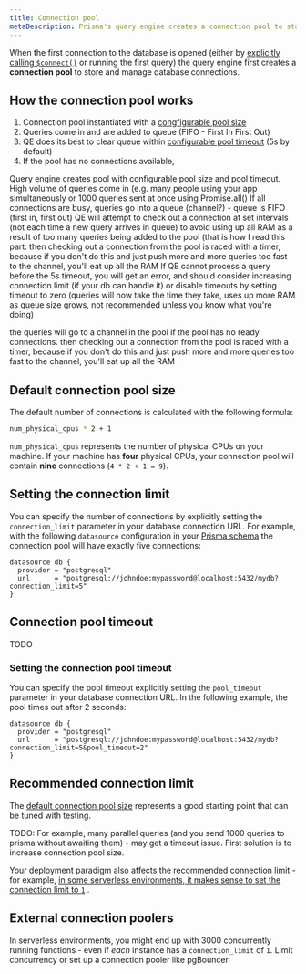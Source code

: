 ```yaml
---
title: Connection pool
metaDescription: Prisma's query engine creates a connection pool to store and manage database connections.
---
```


<TopBlock>

When the first connection to the database is opened (either by [explicitly calling `$connect()`](connection-management#connect) or running the first query) the query engine first creates a **connection pool** to store and manage database connections.

</TopBlock>

## How the connection pool works

1. Connection pool instantiated with a [congfigurable pool size]()
2. Queries come in and are added to queue (FIFO - First In First Out)
3. QE does its best to clear queue within [configurable pool timeout]() (5s by default)
4. If the pool has no connections available, 

Query engine creates pool with configurable pool size and pool timeout.
High volume of queries come in (e.g. many people using your app simultaneously or 1000 queries sent at once using Promise.all()
If all connections are busy, queries go into a queue (channel?) - queue is FIFO (first in, first out)
QE will attempt to check out a connection at set intervals (not each time a new query arrives in queue) to avoid using up all RAM as a result of too many queries being added to the pool (that is how I read this part: then checking out a connection from the pool is raced with a timer, because if you don't do this and just push more and more queries too fast to the channel, you'll eat up all the RAM
If QE cannot process a query before the 5s timeout, you will get an error, and should consider increasing connection limit (if your db can handle it) or disable timeouts by setting timeout to zero (queries will now take the time they take, uses up more RAM as queue size grows, not recommended unless you know what you're doing)

the queries will go to a channel in the pool if the pool has no ready connections. then checking out a connection from the pool is raced with a timer, because if you don't do this and just push more and more queries too fast to the channel, you'll eat up all the RAM


## Default connection pool size

The default number of connections is calculated with the following formula:

```bash
num_physical_cpus * 2 + 1
```

`num_physical_cpus` represents the number of physical CPUs on your machine. If your machine has **four** physical CPUs, your connection pool will contain **nine** connections (`4 * 2 + 1 = 9`).

## Setting the connection limit

You can specify the number of connections by explicitly setting the `connection_limit` parameter in your database connection URL. For example, with the following `datasource` configuration in your [Prisma schema](../../prisma-schema) the connection pool will have exactly five connections:

```prisma
datasource db {
  provider = "postgresql"
  url      = "postgresql://johndoe:mypassword@localhost:5432/mydb?connection_limit=5"
}
```

## Connection pool timeout

TODO

### Setting the connection pool timeout

You can specify the pool timeout explicitly setting the `pool_timeout` parameter in your database connection URL. In the following example, the pool times out after 2 seconds:

```prisma
datasource db {
  provider = "postgresql"
  url      = "postgresql://johndoe:mypassword@localhost:5432/mydb?connection_limit=5&pool_timeout=2"
}
```

## Recommended connection limit

The [default connection pool size](#default-connection-pool-size) represents a good starting point that can be tuned with testing.

TODO: For example, many parallel queries (and you send 1000 queries to prisma without awaiting them) - may get a timeout issue. First solution is to increase connection pool size.

Your deployment paradigm also affects the recommended connection limit - for example, [in some serverless environments, it makes sense to set the connection limit to `1`]() <span class="guide"></span>.

## External connection poolers

In serverless environments, you might end up with 3000 concurrently running functions - even if _each_ instance has a `connection_limit` of `1`. Limit concurrency or set up a connection pooler like pgBouncer.